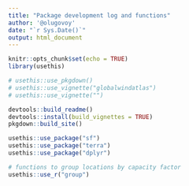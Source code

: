 ```yaml
---
title: "Package development log and functions"
author: '@olugovoy'
date: "`r Sys.Date()`"
output: html_document
---
```


```r
knitr::opts_chunk$set(echo = TRUE)
library(usethis)

```

```r
# usethis::use_pkgdown()
# usethis::use_vignette("globalwindatlas")
# usethis::use_vignette("")

devtools::build_readme()
devtools::install(build_vignettes = TRUE)
pkgdown::build_site()

```


```r
usethis::use_package("sf")
usethis::use_package("terra")
usethis::use_package("dplyr")

# functions to group locations by capacity factor
usethis::use_r("group")

```


